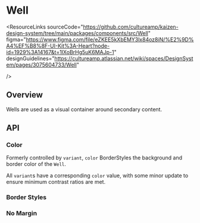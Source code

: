 
<Meta of={WellStories} />

# Well

<ResourceLinks
  sourceCode="https://github.com/cultureamp/kaizen-design-system/tree/main/packages/components/src/Well"
  figma="https://www.figma.com/file/eZKEE5kXbEMY3lx84oz8iN/%E2%9D%A4%EF%B8%8F-UI-Kit%3A-Heart?node-id=1929%3A14167&t=1IXoBrHg5uK6MAJp-1"
  designGuidelines="https://cultureamp.atlassian.net/wiki/spaces/DesignSystem/pages/3075604733/Well"

/>

<KAIOInstallation exportNames="Well" />

## Overview

Wells are used as a visual container around secondary content.

<Canvas of={WellStories.Playground} />
<Controls of={WellStories.Playground} />

## API

### Color

Formerly controlled by `variant`, `color` BorderStyles the background and border color of the `Well`.

All `variant`s have a corresponding `color` value, with some minor update to ensure minimum contrast ratios are met.

<Canvas of={WellStories.Colors} />


### Border Styles
<Canvas of={WellStories.BorderStyles} />

### No Margin
<Canvas of={WellStories.NoMargin} />

